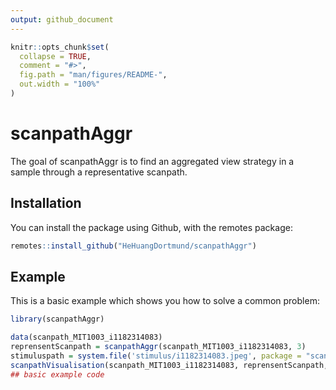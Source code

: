 ```yaml
---
output: github_document
---
```


<!-- README.md is generated from README.Rmd. Please edit that file -->

```r
knitr::opts_chunk$set(
  collapse = TRUE,
  comment = "#>",
  fig.path = "man/figures/README-",
  out.width = "100%"
)
```

# scanpathAggr

<!-- badges: start -->
<!-- badges: end -->

The goal of scanpathAggr is to find an aggregated view strategy in a sample through a representative scanpath.

## Installation

<!-- 
You can install the released version of scanpathAggr from [CRAN](https://CRAN.R-project.org) with:

``` r
install.packages("scanpathAggr")
```
 -->

You can install the package using Github, with the remotes package:
``` r
remotes::install_github("HeHuangDortmund/scanpathAggr")
```

## Example

This is a basic example which shows you how to solve a common problem:

```r
library(scanpathAggr)

data(scanpath_MIT1003_i1182314083)
reprensentScanpath = scanpathAggr(scanpath_MIT1003_i1182314083, 3)
stimuluspath = system.file('stimulus/i1182314083.jpeg', package = "scanpathAggr")
scanpathVisualisation(scanpath_MIT1003_i1182314083, reprensentScanpath, stimuluspath)
## basic example code
```

